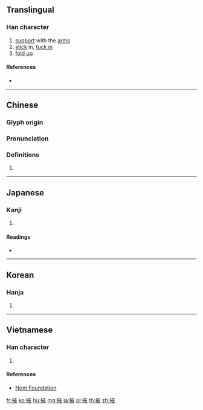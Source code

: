 ==Translingual==

===Han character===
{{Han char|rn=64|rad=手|as=08|sn=11|four=50047|canj=QYOK|ids=⿰扌夜}}

# [[support]] with the [[arm]]s
# [[stick]] in, [[tuck in]]
# [[fold up]]

====References====
* {{Han ref|kx=0437.190|dkj=12262|dj=0787.080|hdz=31903.050|uh=6396|ud=25494|bh=B1B3|bd=45491}}

----

==Chinese==
{{zh-forms}}

===Glyph origin===
{{Han etym}}

===Pronunciation===
{{zh-pron
|m=yē,yè,yì
|c=jik6,jat6
|h=pfs=
|md=
|mn=iā
|w=
|mc=y
|oc=y
|cat=
}}

===Definitions===
{{zh-hanzi}}

# {{rfdef|lang=zh}}

----

==Japanese==

===Kanji===
{{ja-kanji|grade=|rs=手08}}

# {{defn|lang=ja|sort=手08}}

====Readings====
* {{ja-readings|on=[[えき]] (eki)|kun=[[わきばさむ]] (wakibasamu), [[たすける]] (tasukeru), [[わき]] (waki)}}

----

==Korean==

===Hanja===
{{ko-hanja|hangeul=액|eumhun=|rv=aek|mr=aek|y=ayk}}

# {{defn|lang=ko|sort=手08}}

----

==Vietnamese==

===Han character===
{{vi-readings|rs=手08|hanviet=dịch}}

# {{defn|lang=vi|sort=手08}}

====References====
* [http://nomfoundation.org/common/nom_details.php?codepoint=6396 Nom Foundation]

[[fr:掖]]
[[ko:掖]]
[[hu:掖]]
[[mg:掖]]
[[ja:掖]]
[[pl:掖]]
[[th:掖]]
[[zh:掖]]